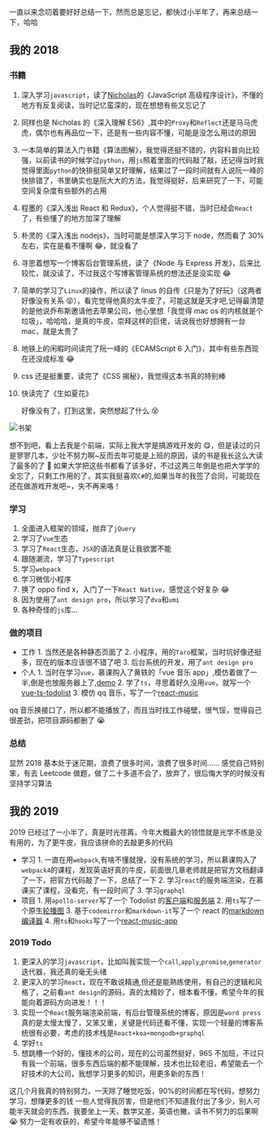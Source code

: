 一直以来念叨着要好好总结一下，然而总是忘记，都快过小半年了，再来总结一下，哈哈

## 我的 2018

### 书籍

1. 深入学习`javascript`，读了[Nicholas](https://humanwhocodes.com/)的《JavaScript 高级程序设计》，不懂的地方有反复阅读，当时记忆蛮深的，现在想想有些又忘记了
2. 同样也是 Nicholas 的《深入理解 ES6》,其中的`Proxy`和`Reflect`还是马马虎虎，偶尔也有再品位一下，还是有一些内容不懂，可能是没怎么用过的原因
3. 一本简单的算法入门书籍《算法图解》，我觉得还挺不错的，内容科普向比较强，以前读书的时候学过`python`，用`js`照着里面的代码敲了敲，还记得当时我觉得里面`python`的快排挺简单又好理解，结果过了一段时间就有人说阮一峰的快排错了，书里确实也是阮大大的方法，我觉得挺好，后来研究了一下，可能空间复杂度有些额外的占用
4. 程墨的《深入浅出 React 和 Redux》，个人觉得挺不错，当时已经会`React`了，有些懂了的地方加深了理解
5. 朴灵的《深入浅出 nodejs》，当时可能是想深入学习下 node，然而看了 30%左右，实在是看不懂啊 😂，就没看了
6. 寻思着想写一个博客后台管理系统，读了《Node 与 Express 开发》，后来比较忙，就没读了，不过我这个写博客管理系统的想法还是没实现 😂
7. 简单的学习了`Linux`的操作，所以读了 linus 的自传《只是为了好玩》（这两者好像没有关系 😝），看完觉得他真的太牛皮了，可能这就是天才吧,记得最清楚的是他说乔布斯邀请他去苹果公司，他心里想「我觉得 mac os 的内核就是个垃圾」，哈哈哈，是真的牛皮，崇拜这样的巨佬，话说我也好想拥有一台 mac，就是太贵了
8. 地铁上的闲暇时间读完了阮一峰的《ECAMScript 6 入门》，其中有些东西现在还没成标准 😂
9. css 还是挺重要，读完了《CSS 揭秘》，我觉得这本书真的特别棒
10. 快读完了《生如夏花》

    好像没有了，打到这里，突然想起了什么 😵

![书架](./assets/books.jpg)

想不到吧，看上去我是个前端，实际上我大学是搞游戏开发的 😋，但是读过的只是寥寥几本，少壮不努力啊~反而去年可能是上班的原因，读的书是我长这么大读了最多的了 🙈
如果大学把这些书都看了该多好，不过这两三年倒是也把大学学的全忘了，只剩工作用的了，其实我挺喜欢`C#`的,如果当年的我签了合同，可能现在还在做游戏开发吧~，失不再来咯！

### 学习

1. 全面进入框架的领域，抛弃了`jQuery`
2. 学习了`Vue`生态
3. 学习了`React`生态，`JSX`的语法真是让我欲罢不能
4. 跟随潮流，学习了`Typescript`
5. 学习`webpack`
6. 学习微信小程序
7. 换了 oppo find x，入门了一下`React Native`，感觉这个好复杂 😂
8. 因为使用了`ant design pro`，所以学习了`dva`和`umi`
9. 各种奇怪的`js`库...

### 做的项目

- 工作 1. 当然还是各种静态页面了 2. 小程序，用的`Taro`框架，当时坑好像还挺多，现在的版本应该很不错了吧 3. 后台系统的开发，用了`ant design pro`
- 个人 1. 当时在学习`vue`，慕课购入了黄轶的「vue 音乐 app」,模仿着做了一半,倒是也放服务器上了,[demo](http://45.32.40.170:3001/index.html) 2. 学了`ts`，寻思着好久没用`vue`，就写一个[vue-ts-todolist](http://45.32.40.170:3000) 3. 模仿 qq 音乐，写了一个[react-music](http://45.32.40.170:3003)

qq 音乐换接口了，所以都不能播放了，而且当时找工作碰壁，很气馁，觉得自己很差劲，把项目源码都删了 😭

### 总结

显然 2018 基本处于迷茫期，浪费了很多时间，浪费了很多时间……
感觉自己特别笨，有去 Leetcode 做题，做了二十多道不会了，放弃了，很后悔大学的时候没有坚持学习算法

## 我的 2019

2019 已经过了一小半了，真是时光荏苒，今年大概最大的领悟就是光学不练是没有用的，为了更牛皮，我应该拼命的去敲更多的代码

- 学习 1. 一直在用`webpack`,有啥不懂就搜，没有系统的学习，所以慕课购入了`webpack4`的课程，发现英语好真的牛皮，前面很几章老师就是把官方文档翻译了一下，把官方代码敲了一下，总结了一下 2. 学习`react`的服务端渲染，在慕课买了课程，没看完，有一段时间了 3. 学习`graphql`
- 项目 1. 用`apollo-server`写了一个 Todolist 的[客户端](https://github.com/zhangyu1818/todolist-graphql)和[服务端](https://github.com/zhangyu1818/koa-graphql-mongodb) 2. 用`ts`写了一个原生[轮播图](https://github.com/zhangyu1818/simple-carousel) 3. 基于`codemirror`和`markdown-it`写了一个 react 的[markdown 编译器](https://github.com/zhangyu1818/react-markdown-editor) 4. 用`ts`和`hooks`写了一个[react-music-app](https://github.com/zhangyu1818/react-music-app)

### 2019 Todo

1. 更深入的学习`javascript`，比如叫我实现一个`call`,`apply`,`promise`,`generator`迭代器，我还真的毫无头绪
2. 更深入的学习`React`，现在不敢说精通,但还是能熟练使用，有自己的逻辑和风格了，之前看`ant design`的源码，真的太精妙了，根本看不懂，希望今年的我能向着源码方向进发！！！
3. 实现一个`React`服务端渲染前端，有后台管理系统的博客，原因是`word press`真的是太慢太慢了，又笨又重，关键是代码还看不懂，实现一个轻量的博客系统很有必要，考虑的技术栈是`React+koa+mongodb+graphql`
4. 学好`ts`
5. 想跳槽一个好的，懂技术的公司，现在的公司虽然挺好，965 不加班，不过只有我一个前端，很多东西后端的都不能理解，技术也比较老旧，希望能去一个好技术的大公司，我想学习更多的知识，用更多新的东西！

这几个月我真的特别努力，一天除了睡觉吃饭，90%的时间都在写代码，想努力学习，想赚更多的钱
一些人觉得我厉害，但是他们不知道我付出了多少，别人可能半天就会的东西，我要坐上一天，数学又差，英语也撇，读书不努力的后果啊 😭
努力一定有收获的，希望今年能够不留遗憾！

